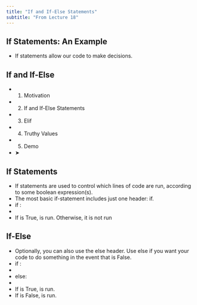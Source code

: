 ```yaml
---
title: "If and If-Else Statements"
subtitle: "From Lecture 18"
---
```


## If Statements: An Example

- If statements allow our code to make decisions.

## If and If-Else

- 1. Motivation
- 2. If and If-Else Statements
- 3. Elif
- 4. Truthy Values
- 5. Demo
- ➤

## If Statements

- If statements are used to control which lines of code are run, according to some boolean expression(s).
- The most basic if-statement includes just one header: if.
- if <boolean expression>:
- <if body>
- If <boolean expression> is True, <if body> is run. Otherwise, it is not run

## If-Else

- Optionally, you can also use the else header. Use else if you want your code to do something in the event that <boolean expression> is False.
- if <boolean expression>:
- <if body>
- else:
- <else body>
- If <boolean expression> is True, <if body> is run.
- If <boolean expression> is False, <else body> is run.


